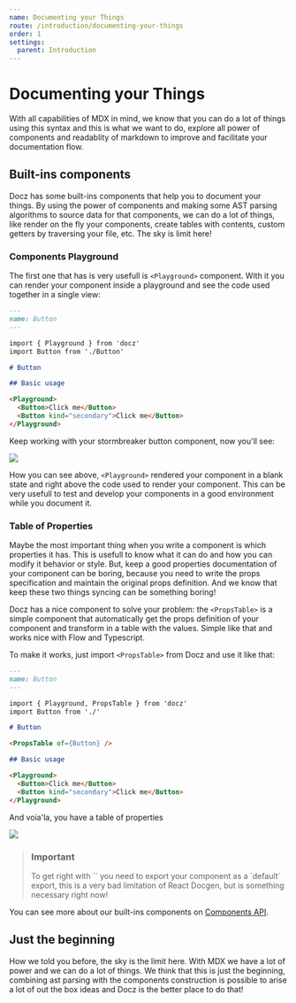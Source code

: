 ```yaml
---
name: Documenting your Things
route: /introduction/documenting-your-things
order: 1
settings:
  parent: Introduction
---
```


# Documenting your Things

With all capabilities of MDX in mind, we know that you can do a lot of things using this syntax and this is what we want to do, explore all power of components and readablity of markdown to improve and facilitate your documentation flow.

## Built-ins components

Docz has some built-ins components that help you to document your things. By using the power of components and making some AST parsing algorithms to source data for that components, we can do a lot of things, like render on the fly your components, create tables with contents, custom getters by traversing your file, etc. The sky is limit here!

### Components Playground

The first one that has is very usefull is `<Playground>` component. With it you can render your component inside a playground and see the code used together in a single view:

```markdown
---
name: Button
---

import { Playground } from 'docz'
import Button from './Button'

# Button

## Basic usage

<Playground>
  <Button>Click me</Button>
  <Button kind="secondary">Click me</Button>
</Playground>
```

Keep working with your stormbreaker button component, now you'll see:

![](https://cdn-std.dprcdn.net/files/acc_649651/64QaXd)

How you can see above, `<Playground>` rendered your component in a blank state and right above the code used to render your component. This can be very usefull to test and develop your components in a good environment while you document it.

### Table of Properties

Maybe the most important thing when you write a component is which properties it has. This is usefull to know what it can do and how you can modify it behavior or style. But, keep a good properties documentation of your component can be boring, because you need to write the props specification and maintain the original props definition. And we know that keep these two things syncing can be something boring!

Docz has a nice component to solve your problem: the `<PropsTable>` is a simple component that automatically get the props definition of your component and transform in a table with the values. Simple like that and works nice with Flow and Typescript.

To make it works, just import `<PropsTable>` from Docz and use it like that:

```markdown
---
name: Button
---

import { Playground, PropsTable } from 'docz'
import Button from './'

# Button

<PropsTable of={Button} />

## Basic usage

<Playground>
  <Button>Click me</Button>
  <Button kind="secondary">Click me</Button>
</Playground>
```

And voia'la, you have a table of properties

![](https://cdn-std.dprcdn.net/files/acc_649651/AmFJ2k)

> <h3>Important</h3>
> To get right with `<PropsTable>` you need to export your component as a `default` export, this is a very bad limitation of React Docgen, but is something necessary right now!

You can see more about our built-ins components on [Components API](/documentation/components-api).

## Just the beginning

How we told you before, the sky is the limit here. With MDX we have a lot of power and we can do a lot of things. We think that this is just the beginning, combining ast parsing with the components construction is possible to arise a lot of out the box ideas and Docz is the better place to do that!
